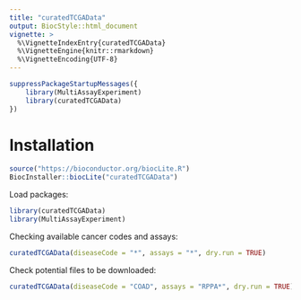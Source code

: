 ```yaml
---
title: "curatedTCGAData"
output: BiocStyle::html_document
vignette: >
  %\VignetteIndexEntry{curatedTCGAData}
  %\VignetteEngine{knitr::rmarkdown}
  %\VignetteEncoding{UTF-8}
---
```


```r
suppressPackageStartupMessages({
    library(MultiAssayExperiment)
    library(curatedTCGAData)
})

```

# Installation

```r
source("https://bioconductor.org/biocLite.R")
BiocInstaller::biocLite("curatedTCGAData")
```

Load packages:

```r
library(curatedTCGAData)
library(MultiAssayExperiment)
```

Checking available cancer codes and assays:

```r
curatedTCGAData(diseaseCode = "*", assays = "*", dry.run = TRUE)
```

Check potential files to be downloaded:

```r
curatedTCGAData(diseaseCode = "COAD", assays = "RPPA*", dry.run = TRUE)
```


